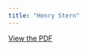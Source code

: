 ```yaml
---
title: "Henry Stern"
---
```


[View the PDF](../files/pdfs/role_profiles/senators/district_27_profile.pdf)